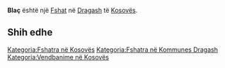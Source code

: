 {{Fshat në Kosovës
 | Emri                = Blaç
| sqi_D_name = Blaç
| sqi_D_FULL_NAME_RO = Blaç
| sqi_D_FULL_NAME_ND_RO = Blac
| sqi_D_SORT_NAME_RG = BLAC
| sqi_D_FULL_NAME_RG = Blaç
| sqi_D_FULL_NAME_ND_RG = Blac
| sqi_V_name = Blaq
| sqi_V_FULL_NAME_RO = Blaq Blas
| sqi_V_FULL_NAME_ND_RO = Blaq Blas
| sqi_V_SORT_NAME_RG = BLAQ BLAS
| sqi_V_FULL_NAME_RG = Blaq Blas
| sqi_V_FULL_NAME_ND_RG = Blaq Blas
| srp_N_name = Bljač
| srp_N_FULL_NAME_RO = Bljač
| srp_N_FULL_NAME_ND_RO = Bljac
| srp_N_SORT_NAME_RG = BLJAC
| srp_N_FULL_NAME_RG = Bljač
| srp_N_FULL_NAME_ND_RG = Bljac
| srp_NS_name = Бљач
| srp_NS_FULL_NAME_RO = Бљач
| srp_NS_FULL_NAME_ND_RO = Бљач
| srp_NS_SORT_NAME_RG = БЉАЧ
| srp_NS_FULL_NAME_RG = Бљач
| srp_NS_FULL_NAME_ND_RG = Бљач

 | Emri (Rasa dhanore) = 
 | Figura              = 
 | Shteti              = Kosovo
 | Komuna              = Dragash
 | Kodi postar         = 
 | Sipërfaqja          = 

 | Popullsia           = 

 | Regj. i popullsisë  = 
 | Dend. e popullsisë  = 
 | Faqja zyrtare       = 
 <!--- Koordinatat ----> 
 | Gjerësia            = 42.124167
 | Gjatësia            = 20.735556
 | Lartësia            = 
}}
'''Blaç''' është një [[Fshat]] në [[Dragash]] të [[Kosovës]].

<!-- == Gjeografia == -->
<!-- == Historia == -->
<!-- == Demografia == -->
== Shih edhe ==
{{Komuna Dragash}}
{{Kosovo-Administrata-Cung}}

[[Kategoria:Fshatra në Kosovës]]
[[Kategoria:Fshatra në Kommunes Dragash]]
[[Kategoria:Vendbanime në Kosovës]]